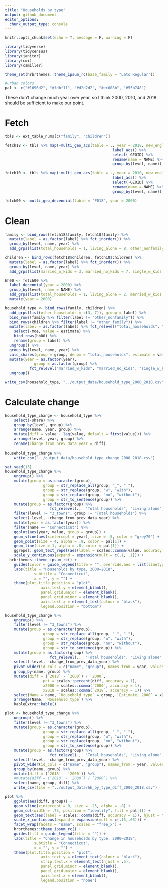 ```yaml
---
title: "Households by type"
output: github_document
editor_options: 
  chunk_output_type: console
---
```


```r
knitr::opts_chunk$set(echo = T, message = F, warning = F)
```

```r
library(tidyverse)
library(tidycensus)
library(janitor)
library(cwi)
library(camiller)
```

```r
theme_set(hrbrthemes::theme_ipsum_rc(base_family = "Lato Regular"))

#urban colors
pal <- c("#1696d2", "#fdbf11", "#d2d2d2", "#ec008b", "#55b748")
```

These don't change much year over year, so I think 2000, 2010, and 2018 should be sufficient to make our point.

# Fetch

```r
tbls <- ext_table_nums[c("family", "children")]

fetch18 <- tbls %>% map(~multi_geo_acs(table = ., year = 2018, new_england = F) %>% 
												label_acs() %>%
												select(-GEOID) %>% 
												rename(name = NAME) %>% 
												group_by(level, name))

fetch10 <- tbls %>% map(~multi_geo_acs(table = ., year = 2010, new_england = F) %>% 
												label_acs() %>%
												select(-GEOID) %>% 
												rename(name = NAME) %>% 
												group_by(level, name))

fetch00 <- multi_geo_decennial(table = "P018", year = 2000)
```

# Clean
```r
family <- bind_rows(fetch18$family, fetch10$family) %>%
  mutate(label = as.factor(label) %>% fct_inorder()) %>%
  group_by(level, name, year) %>%
  add_grps(list(total_households = 1, living_alone = 8, other_nonfamily = 9), group = label, moe = moe)

children <- bind_rows(fetch18$children, fetch10$children) %>%
  mutate(label = as.factor(label) %>% fct_inorder()) %>%
  group_by(level, name, year) %>%
  add_grps(list(married_w_kids = 3, married_no_kids = 7, single_w_kids = c(10, 16), other_family = c(14, 20)), group = label, moe = moe)

hh00 <- fetch00 %>%
  label_decennial(year = 2000) %>% 
  group_by(level, name = NAME) %>% 
  add_grps(list(total_households = 1, living_alone = 2, married_w_kids = 8, married_no_kids = 9, single_w_kids = c(12, 15), other_households = c(13, 16, 17)), group = label, estimate = value) %>%
  mutate(year = 2000)

household_type <- bind_rows(family, children) %>%
  add_grps(list(other_households = c(3, 7)), group = label) %>%
  bind_rows(family %>% filter(label != "other_nonfamily")) %>%
  bind_rows(children %>% filter(label != "other_family")) %>%
  mutate(label = as.factor(label) %>% fct_relevel("total_households", "married_w_kids", "married_no_kids", "single_w_kids", "living_alone", "other_households")) %>% 
	select(-moe, value = estimate) %>%
	bind_rows(hh00) %>% 
	rename(group = label) %>% 
  ungroup() %>%
  group_by(level, name, year) %>%
  calc_shares(group = group, denom = "total_households", estimate = value) %>%
  mutate(year = as.factor(year),
  			 group = as.factor(group) %>%
           fct_relevel("married_w_kids", "married_no_kids", "single_w_kids", "living_alone", "other_households")) %>%
  ungroup()

write_csv(household_type, "../output_data/household_type_2000_2018.csv")
```

# Calculate change

```r
household_type_change <- household_type %>%
	select(-share) %>%
	group_by(level, group) %>%
	arrange(name, year, group) %>%
	mutate(diff = value - lag(value, default = first(value))) %>%
	arrange(level, year, group) %>%
	rename(change_from_prev_data_year = diff)
	
household_type_change %>% 
	write_csv("../output_data/household_type_change_2000_2018.csv")
```

```r
set.seed(13)
household_type_change %>% 
	ungroup() %>% 
	mutate(group = as.character(group),
				 group = str_replace_all(group, "_", " "),
				 group = str_replace(group, "w", "with"),
				 group = str_replace(group, "no", "without"),
				 group = str_to_sentence(group)) %>% 
	mutate(group = as.factor(group) %>% 
				 	fct_relevel(.,  "Total households", "Living alone", "Married with kids", "Married without kids", "Single with kids", "Other households")) %>% 
	filter(level != "3_towns", group != "Total households") %>% 
	select(-level, -change_from_prev_data_year) %>% 
	mutate(year = as.factor(year)) %>% 
	filter(name == "Connecticut") %>% 
	ggplot(aes(year, value, group = group)) +
	geom_vline(aes(xintercept = year), size = .5, color = "grey70") +
	geom_point(size = 4, alpha = .8, color = pal[1]) +
	geom_line(size = 1, alpha = .8, color = pal[1]) +
	ggrepel::geom_text_repel(aes(label = scales::comma(value, accuracy = 1)), segment.colour = NA, vjust = -1.4, family = "Lato Regular") +
	scale_y_continuous(expand = expansion(mult = c(.1, .1))) +
  hrbrthemes::theme_ipsum_rc() +
	guides(color = guide_legend(title = "", override.aes = list(linetype = 0))) +
	labs(title = "Households by type, 2000–2018",
			 subtitle = "Connecticut",
			 x = "", y = "") +
	theme(plot.title.position = "plot",
				axis.text.y = element_blank(),
				panel.grid.major = element_blank(),
				panel.grid.minor = element_blank(),
				axis.text.x = element_text(colour = "black"),
				legend.position = "bottom")
```

```r
household_type_change %>% 
	ungroup() %>% 
	filter(level != "3_towns") %>% 
	mutate(group = as.character(group),
				 group = str_replace_all(group, "_", " "),
				 group = str_replace(group, "w", "with"),
				 group = str_replace(group, "no", "without"),
				 group = str_to_sentence(group)) %>% 
	mutate(group = as.factor(group) %>% 
				 	fct_relevel(.,  "Total households", "Living alone", "Married with kids", "Married without kids", "Single with kids", "Other households")) %>% 
	select(-level, -change_from_prev_data_year) %>% 
	pivot_wider(id_cols = c("name", "group"), names_from = year, values_from = value) %>% 
	group_by(name, group) %>% 
	mutate(diff = (`2018` - `2000`) / `2000`,
				 pct = scales::percent(diff, accuracy = 1),
				 x2000 = scales::comma(`2000`, accuracy = 1),
				 x2018 = scales::comma(`2018`, accuracy = 1)) %>% 
	select(Name = name, `Household type` = group, `Estimate, 2000` = x2000, `Estimate, 2018` = x2018, `Percent change` = pct) %>% 
	arrange(Name, `Household type`) %>% 
	kableExtra::kable()
```

```r
plot <- household_type_change %>% 
	ungroup() %>% 
	filter(level != "3_towns") %>% 
	mutate(group = as.character(group),
				 group = str_replace_all(group, "_", " "),
				 group = str_replace(group, "w", "with"),
				 group = str_replace(group, "no", "without"),
				 group = str_to_sentence(group)) %>% 
	mutate(group = as.factor(group) %>% 
				 	fct_relevel(.,  "Total households", "Living alone", "Married with kids", "Married without kids", "Single with kids", "Other households")) %>% 
	select(-level, -change_from_prev_data_year) %>% 
	pivot_wider(id_cols = c("name", "group"), names_from = year, values_from = value) %>% 
	group_by(name, group) %>% 
	mutate(diff = (`2018` - `2000`)) %>%
	#mutate(diff = (`2018` - `2000`) / `2000`) %>% 
	select(name, group, diff) %>% 
	write_csv(file = "../output_data/hh_by_type_diff_2000_2018.csv")

plot %>% 
	ggplot(aes(diff, group)) +
	geom_vline(xintercept = 0, size = .25, alpha = .8) +
	geom_col(width = .75, position = "identity", fill = pal[1]) +
	geom_text(aes(label = scales::comma(diff, accuracy = 1)), hjust = "inward", position = "identity", family = "Lato Regular", size = 4) +
	scale_x_continuous(expand = expansion(mult = c(.15,.05))) +
	facet_wrap(facets = "name", scales = "free_x") +
	hrbrthemes::theme_ipsum_rc() +
	guides(fill = guide_legend(title = "")) +
	labs(title = "Change in households by type, 2000–2018",
			 subtitle = "Connecticut",
			 x = "", y = "") +
	theme(plot.title.position = "plot",
				axis.text.y = element_text(colour = "black"),
				strip.text.x = element_text(hjust = .5),
				panel.grid.minor = element_blank(),
				panel.grid.major = element_blank(),
				axis.text.x = element_blank(),
				legend.position = "none")
```